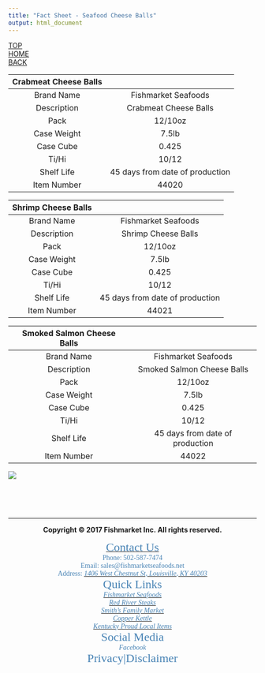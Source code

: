 ```yaml
---
title: "Fact Sheet - Seafood Cheese Balls"
output: html_document
---
```

<div id="backtop"><a href="#">TOP</a></div>
<div id="backhome"><a href="index.html">HOME</a></div>
<div id="backpage"><a href="Brand_FishmarketSeafoods.html#_cheese_balls_">BACK</a></div>

<font size=4>

Crabmeat Cheese Balls|
:---:|:---:
Brand Name|Fishmarket Seafoods
Description|Crabmeat Cheese Balls
Pack|12/10oz
Case Weight|7.5lb
Case Cube|0.425
Ti/Hi|10/12
Shelf Life|45 days from date of production
Item Number|44020

Shrimp Cheese Balls|
:---:|:---:
Brand Name|Fishmarket Seafoods
Description|Shrimp Cheese Balls
Pack|12/10oz
Case Weight|7.5lb
Case Cube|0.425
Ti/Hi|10/12
Shelf Life|45 days from date of production
Item Number|44021

Smoked Salmon Cheese Balls|
:---:|:---:
Brand Name|Fishmarket Seafoods
Description|Smoked Salmon Cheese Balls
Pack|12/10oz
Case Weight|7.5lb
Case Cube|0.425
Ti/Hi|10/12
Shelf Life|45 days from date of production
Item Number|44022

![](https://raw.githubusercontent.com/HarryLu95/Fishmarket-Website/master/Product%20Photos/Seafood/Seafood%20Cheese%20Balls.jpg)
</font>

<br>
<br>
<br>

---

<footer>

<center>**Copyright &copy; 2017 Fishmarket Inc. All rights reserved.**</center>

<font face="Calibri" color=SteelBlue>

<div class="footer_contact"><center>
[<font color=SteelBlue size=5>Contact Us</font>](Contact.html)  
Phone: 502-587-7474  
Email: sales@fishmarketseafoods.net  
Address: [<font color=SteelBlue>*1406 West Chestnut St, Louisville, KY 40203*</font>](https://www.google.com/maps/place/1406+W+Chestnut+St,+Louisville,+KY+40203)
</center></div>

<div class="footer_quicklink"><center>
<font color=SteelBlue size=5>Quick Links</font>  
[<font color=SteelBlue>*Fishmarket Seafoods*</font>](Brand_FishmarketSeafoods.html)  
[<font color=SteelBlue>*Red River Steaks*</font>](Brand_RedRiverSteaks.html)  
[<font color=SteelBlue>*Smith's Family Market*</font>](Brand_SmithFamilyMarket.html)  
[<font color=SteelBlue>*Copper Kettle*</font>](Brand_CopperKettle.html)  
[<font color=SteelBlue>*Kentucky Proud Local Items*</font>](Splty_KentuckyProud.html)
</center></div>

<div class="footer_social_privacy"><center>
<font color=SteelBlue size=5>Social Media</font>  
<i class="fa fa-facebook-official" aria-hidden="true"> Facebook</i>  
<font color=SteelBlue size=5>Privacy|Disclaimer</font>
</center></div>

</font>

</footer>